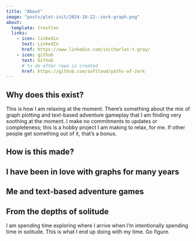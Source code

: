 ```yaml
---
title: "About"
image: "posts/plot-init/2024-10-22--zork-graph.png"
about:
  template: trestles
  links:
    - icon: linkedin
      text: LinkedIn
      href: https://www.linkedin.com/in/charles-t-gray/
    - icon: github
      text: Github
      # to do after repo is created
      href: https://github.com/softloud/paths-of-zork
---
```


## Why does this exist? 

This is how I am relaxing at the moment. There's something about the mix of graph plotting and text-based adventure gameplay that I am finding very soothing at the moment. I make no commitments to updates or completeness; this is a hobby project I am making to relax, for me. If other people get something out of it, that's a bonus. 

## How is this made?

## I have been in love with graphs for many years

## Me and text-based adventure games

## From the depths of solitude

I am spending time exploring where I arrive when I'm intentionally spending time in solitude. This is what I end up doing with my time. Go figure. 
